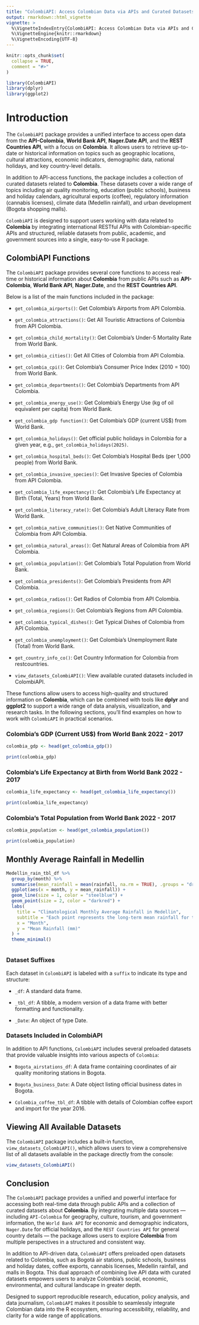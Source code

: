 ---
title: "ColombiAPI: Access Colombian Data via APIs and Curated Datasets"
output: rmarkdown::html_vignette
vignette: >
  %\VignetteIndexEntry{ColombiAPI: Access Colombian Data via APIs and Curated Datasets}
  %\VignetteEngine{knitr::rmarkdown}
  %\VignetteEncoding{UTF-8}
---

```{r, include = FALSE}
knitr::opts_chunk$set(
  collapse = TRUE,
  comment = "#>"
)
```

```{r setup}
library(ColombiAPI)
library(dplyr)
library(ggplot2)
```


# Introduction 

The `ColombiAPI` package provides a unified interface to access open data from the **API-Colombia**, **World Bank API**, **Nager.Date API**, and the **REST Countries API**, with a focus on **Colombia**. It allows users to retrieve up-to-date or historical information on topics such as geographic locations, cultural attractions, economic indicators, demographic data, national holidays, and key country-level details.

In addition to API-access functions, the package includes a collection of curated datasets related to **Colombia**. These datasets cover a wide range of topics including air quality monitoring, education (public schools), business and holiday calendars, agricultural exports (coffee), regulatory information (cannabis licenses), climate data (Medellin rainfall), and urban development (Bogota shopping malls).

`ColombiAPI` is designed to support users working with data related to **Colombia** by integrating international RESTful APIs with Colombian-specific APIs and structured, reliable datasets from public, academic, and government sources into a single, easy-to-use R package.

## ColombiAPI Functions

The `ColombiAPI` package provides several core functions to access real-time or historical information about **Colombia** from public APIs such as **API-Colombia**, **World Bank API**, **Nager.Date**, and the **REST Countries API**.

Below is a list of the main functions included in the package:

- `get_colombia_airports()`: Get Colombia's Airports from API Colombia.

- `get_colombia_attractions()`: Get All Touristic Attractions of Colombia from API Colombia.

- `get_colombia_child_mortality()`: Get Colombia's Under-5 Mortality Rate from World Bank.

- `get_colombia_cities()`: Get All Cities of Colombia from API Colombia.

- `get_colombia_cpi()`: Get Colombia's Consumer Price Index (2010 = 100) from World Bank.

- `get_colombia_departments()`: Get Colombia's Departments from API Colombia.

- `get_colombia_energy_use()`: Get Colombia's Energy Use (kg of oil equivalent per capita) from World Bank.

- `get_colombia_gdp function()`: Get Colombia's GDP (current US$) from World Bank.

- `get_colombia_holidays()`: Get official public holidays in Colombia for a given year, e.g., `get_colombia_holidays(2025)`.

- `get_colombia_hospital_beds()`: Get Colombia's Hospital Beds (per 1,000 people) from World Bank.

- `get_colombia_invasive_species()`: Get Invasive Species of Colombia from API Colombia.

- `get_colombia_life_expectancy()`: Get Colombia's Life Expectancy at Birth (Total, Years) from World Bank.

- `get_colombia_literacy_rate()`: Get Colombia's Adult Literacy Rate from World Bank.

- `get_colombia_native_communities()`: Get Native Communities of Colombia from API Colombia.

- `get_colombia_natural_areas()`: Get Natural Areas of Colombia from API Colombia.

- `get_colombia_population()`: Get Colombia's Total Population from World Bank.

- `get_colombia_presidents()`: Get Colombia's Presidents from API Colombia.

- `get_colombia_radios()`: Get Radios of Colombia from API Colombia.

- `get_colombia_regions()`: Get Colombia's Regions from API Colombia.

- `get_colombia_typical_dishes()`: Get Typical Dishes of Colombia from API Colombia.

- `get_colombia_unemployment()`: Get Colombia's Unemployment Rate (Total) from World Bank.

- `get_country_info_co()`: Get Country Information for Colombia from restcountries.

- `view_datasets_ColombiAPI()`: View available curated datasets included in ColombiAPI.


These functions allow users to access high-quality and structured information on **Colombia**, which can be combined with tools like **dplyr** and **ggplot2** to support a wide range of data analysis, visualization, and research tasks. In the following sections, you’ll find examples on how to work with `ColombiAPI` in practical scenarios.

### Colombia's GDP (Current US$) from World Bank 2022 - 2017

```{r colombia-gdp,echo = TRUE,message = FALSE,warning = FALSE,results = 'markup'}


colombia_gdp <- head(get_colombia_gdp())

print(colombia_gdp)

```


### Colombia's Life Expectancy at Birth from World Bank 2022 - 2017

```{r colombia-life-expectancy,echo = TRUE,message = FALSE,warning = FALSE,results = 'markup'}

colombia_life_expectancy <- head(get_colombia_life_expectancy())

print(colombia_life_expectancy)

```


### Colombia's Total Population from World Bank 2022 - 2017

```{r colombia-population,echo = TRUE,message = FALSE,warning = FALSE,results = 'markup'}

colombia_population <- head(get_colombia_population())

print(colombia_population)

```


## Monthly Average Rainfall in Medellin

```{r colombia-rainfall, message=FALSE, warning=FALSE, fig.width=9, fig.height=5}

Medellin_rain_tbl_df %>%
  group_by(month) %>%
  summarise(mean_rainfall = mean(rainfall, na.rm = TRUE), .groups = "drop") %>%
  ggplot(aes(x = month, y = mean_rainfall)) +
  geom_line(size = 1, color = "steelblue") +
  geom_point(size = 2, color = "darkred") +
  labs(
    title = "Climatological Monthly Average Rainfall in Medellin",
    subtitle = "Each point represents the long-term mean rainfall for that month, averaged across all years",
    x = "Month",
    y = "Mean Rainfall (mm)"
  ) +
  theme_minimal()



```


### Dataset Suffixes

Each dataset in `ColombiAPI` is labeled with a `suffix` to indicate its type and structure:

- `_df`: A standard data frame.

- `_tbl_df`: A tibble, a modern version of a data frame with better formatting and functionality.

- `_Date`: An object of type Date.


### Datasets Included in ColombiAPI

In addition to API functions, `ColombiAPI` includes several preloaded datasets that provide valuable insights into various aspects of `Colombia`:

- `Bogota_airstations_df`: A data frame containing coordinates of air quality monitoring stations in Bogota.

- `Bogota_business_Date`: A Date object listing official business dates in Bogota. 

- `Colombia_coffee_tbl_df`: A tibble with details of Colombian coffee export and import for the year 2016.


## Viewing All Available Datasets 

The `ColombiAPI` package includes a built-in function, `view_datasets_ColombiAPI()`, which allows users to view a comprehensive list of all datasets available in the package directly from the console:

```{r view_datasets}

view_datasets_ColombiAPI()

```


## Conclusion

The `ColombiAPI` package provides a unified and powerful interface for accessing both real-time data through public APIs and a collection of curated datasets about **Colombia**. By integrating multiple data sources — including `API-Colombia` for geography, culture, tourism, and government information, the `World Bank API` for economic and demographic indicators, `Nager.Date` for official holidays, and the `REST Countries API` for general country details — the package allows users to explore **Colombia** from multiple perspectives in a structured and consistent way.

In addition to API-driven data, `ColombiAPI` offers preloaded open datasets related to Colombia, such as Bogotá air stations, public schools, business and holiday dates, coffee exports, cannabis licenses, Medellin rainfall, and malls in Bogota. This dual approach of combining live API data with curated datasets empowers users to analyze Colombia’s social, economic, environmental, and cultural landscape in greater depth.

Designed to support reproducible research, education, policy analysis, and data journalism, `ColombiAPI` makes it possible to seamlessly integrate Colombian data into the R ecosystem, ensuring accessibility, reliability, and clarity for a wide range of applications.


<div class="tocify-extend-page" data-unique="tocify-extend-page" style="height: 0;"></div>
